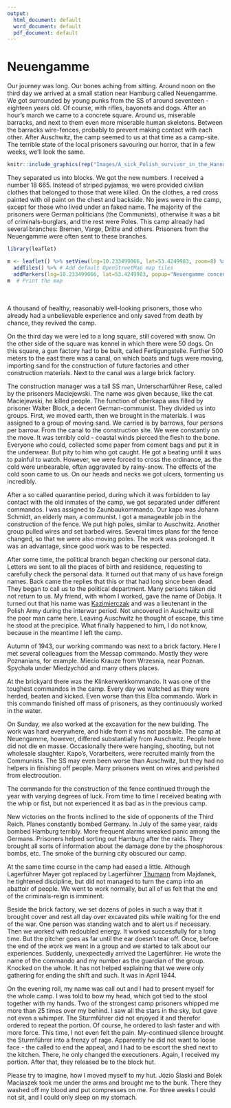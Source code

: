 ```yaml
---
output:
  html_document: default
  word_document: default
  pdf_document: default
---
```




# Neuengamme {#neuengamme}

Our journey was long. Our bones aching from sitting. Around noon on the third day we arrived at a small station near Hamburg called Neuengamme. We got surrounded by young punks from the SS of around seventeen - eighteen years old. Of course, with rifles, bayonets and dogs. After an hour's march we came to a concrete square. Around us, miserable barracks, and next to them even more miserable human skeletons. Between the barracks wire-fences, probably to prevent making contact with each other. After Auschwitz, the camp seemed to us at that time as a camp-site. The terrible state of the local prisoners savouring our horror, that in a few weeks, we'll look the same.

```r
knitr::include_graphics(rep("Images/A_sick_Polish_survivor_in_the_Hannover-Ahlem_concentration_camp_receives_medicine_from_a_German_Red_Cross_worker.jpg", 1))
```

They separated us into blocks. We got the new numbers. I received a number 18 665. Instead of striped pyjamas, we were provided civilian clothes that belonged to those that were killed. On the clothes, a red cross painted with oil paint on the chest and backside. No jews were in the camp, except for those who lived under an faked name. The majority of the prisoners were German politicians (the Communists), otherwise it was a bit of criminals-burglars, and the rest were Poles. This camp already had several branches: Bremen, Varge, Dritte and others. Prisoners from the Neuengamme were often sent to these branches.

```r
library(leaflet)

m <- leaflet() %>% setView(lng=10.233499066, lat=53.4249983, zoom=8) %>%
  addTiles() %>% # Add default OpenStreetMap map tiles
  addMarkers(lng=10.233499066, lat=53.4249983, popup="Neuengamme concentration camp")
m  # Print the map
```


<br>
<br>
A thousand of healthy, reasonably well-looking prisoners, those who already had a unbelievable experience and only saved from death by chance, they revived the camp.

On the third day we were led to a long square, still covered with snow. On the other side of the square was kennel in which there were 50 dogs. On this square, a gun factory had to be built, called Fertigungstelle. Further 500 meters to the east there was a canal, on which boats and tugs were moving, importing sand for the construction of future factories and other construction materials. Next to the canal was a large brick factory.

The construction manager was a tall SS man, Unterscharführer Rese, called by the prisoners Maciejewski. The name was given because, like the cat Maciejewski, he killed people. The function of oberkapa was filled by prisoner Walter Block, a decent German-communist. They divided us into groups. First, we moved earth, then we brought in the materials. I was assigned to a group of moving sand. We carried is by barrows, four persons per barrow. From the canal to the construction site. We were constantly on the move. It was terribly cold - coastal winds pierced the flesh to the bone. Everyone who could, collected some paper from cement bags and put it in the underwear. But pity to him who got caught. He got a beating until it was to painful to watch. However, we were forced to cross the ordinance, as the cold were unbearable, often aggravated by rainy-snow. The effects of the cold soon came to us. On our heads and necks we got ulcers, tormenting us incredibly.

After a so called quarantine period, during which it was forbidden to lay contact with the old inmates of the camp, we got separated under different commandos. I was assigned to Zaunbaukommando. Our kapo was Johann Schmidt, an elderly man, a communist. I got a manageable job in the construction of the fence. We put high poles, similar to Auschwitz. Another group pulled wires and set barbed wires. Several times plans for the fence changed, so that we were also moving poles. The work was prolonged. It was an advantage, since good work was to be respected.

After some time, the political branch began checking our personal data. Letters we sent to all the places of birth and residence, requesting to carefully check the personal data. It turned out that many of us have foreign names. Back came the replies that this or that had long since been dead. They began to call us to the political department. Many persons taken did not return to us. My friend, with whom I worked, gave the name of Dobija. It turned out that his name was [Kazimierczak](https://pl.wikipedia.org/wiki/Stanis%C5%82aw_Kazimierczak) and was a lieutenant in the Polish Army during the interwar period. Not uncovered in Auschwitz until the poor man came here. Leaving Auschwitz he thought of escape, this time he stood at the precipice. What finally happened to him, I do not know, because in the meantime I left the camp.

Autumn of 1943, our working commando was next to a brick factory. Here I met several colleagues from the Messap commando. Mostly they were Poznanians, for example. Miecio Krauze from Wrzesnia, near Poznan. Spychała under Miedzychód and many others places.

At the brickyard there was the Klinkerwerkkommando. It was one of the toughest commandos in the camp. Every day we watched as they were herded, beaten and kicked. Even worse than this Elba commando. Work in this commando finished off mass of prisoners, as they continuously worked in the water.

On Sunday, we also worked at the excavation for the new building. The work was hard everywhere, and hide from it was not possible. The camp at Neuengamme, however, differed substantially from Auschwitz. People here did not die en masse. Occasionally there were hanging, shooting, but not wholesale slaughter. Kapo's, Vorarbeiters, were recruited mainly from the Communists. The SS may even been worse than Auschwitz, but they had no helpers in finishing off people. Many prisoners went on wires and perished from electrocution.

The commando for the construction of the fence continued through the year with varying degrees of luck. From time to time I received beating with the whip or fist, but not experienced it as bad as in the previous camp. 

New victories on the fronts inclined to the side of opponents of the Third Reich. Planes constantly bombed Germany. In July of the same year, raids bombed Hamburg terribly. More frequent alarms wreaked panic among the Germans. Prisoners helped sorting out Hamburg after the raids. They brought all sorts of information about the damage done by the phosphorous bombs, etc. The smoke of the burning city obscured our camp.

At the same time course in the camp had eased a little. Although Lagerführer Mayer got replaced by Lagerführer [Thumann](https://en.wikipedia.org/wiki/Anton_Thumann) from Majdanek, he tightened discipline, but did not managed to turn the camp into an abattoir of people. We went to work normally, but all of us felt that the end of the criminals-reign is imminent.

Beside the brick factory, we set dozens of poles in such a way that it brought cover and rest all day over excavated pits while waiting for the end of the war. One person was standing watch and to alert us if necessary. Then we worked with redoubled energy. It worked successfully for a long time. But the pitcher goes as far until the ear doesn’t tear off. Once, before the end of the work we went in a group and we started to talk about our experiences. Suddenly, unexpectedly arrived the Lagerführer. He wrote the name of the commando and my number as the guardian of the group. Knocked on the whole. It has not helped explaining that we were only gathering for ending the shift and such. It was in April 1944.

On the evening roll, my name was call out and I had to present myself for the whole camp. I was told to bow my head, which got tied to the stool together with my hands. Two of the strongest camp prisoners whipped me more than 25 times over my behind. I saw all the stars in the sky, but gave not even a whimper. The Sturmführer did not enjoyed it and therefor ordered to repeat the portion. Of course, he ordered to lash faster and with more force. This time, I not even felt the pain. My-continued silence brought the Sturmführer into a frenzy of rage. Apparently he did not want to loose face - the called to end the appeal, and I had to be escort the shed next to the kitchen. There, he only changed the executioners. Again, I received my portion. After that, they released be to the block hut.

Please try to imagine, how I moved myself to my hut. Józio Ślaski and Bolek Maciaszek took me under the arms and brought me to the bunk. There they washed off my blood and put compresses on me. For three weeks I could not sit, and I could only sleep on my stomach.

